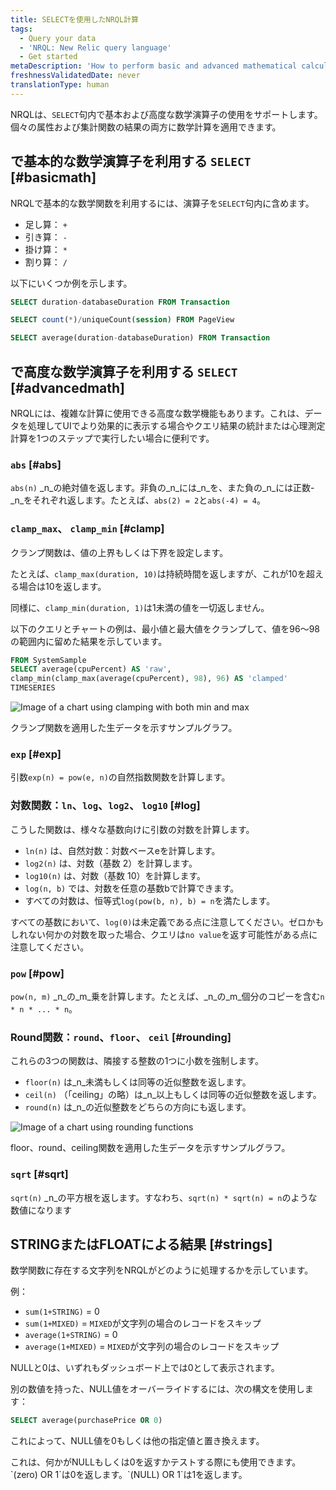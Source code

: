 ```yaml
---
title: SELECTを使用したNRQL計算
tags:
  - Query your data
  - 'NRQL: New Relic query language'
  - Get started
metaDescription: 'How to perform basic and advanced mathematical calculations in NRQL, the New Relic query language'
freshnessValidatedDate: never
translationType: human
---
```




NRQLは、`SELECT`句内で基本および高度な数学演算子の使用をサポートします。個々の属性および集計関数の結果の両方に数学計算を適用できます。

## で基本的な数学演算子を利用する `SELECT` [#basicmath]

NRQLで基本的な数学関数を利用するには、演算子を`SELECT`句内に含めます。

* 足し算： `+`
* 引き算： `-`
* 掛け算： `*`
* 割り算： `/`

以下にいくつか例を示します。

```sql
SELECT duration-databaseDuration FROM Transaction
```

```sql
SELECT count(*)/uniqueCount(session) FROM PageView
```

```sql
SELECT average(duration-databaseDuration) FROM Transaction
```

## で高度な数学演算子を利用する `SELECT` [#advancedmath]

NRQLには、複雑な計算に使用できる高度な数学機能もあります。これは、データを処理してUIでより効果的に表示する場合やクエリ結果の統計または心理測定計算を1つのステップで実行したい場合に便利です。

### `abs` [#abs]

`abs(n)` _n_の絶対値を返します。非負の_n_には_n_を、また負の_n_には正数-_n_をそれぞれ返します。たとえば、`abs(2) = 2`と`abs(-4) = 4`。

### `clamp_max`、 `clamp_min` [#clamp]

クランプ関数は、値の上界もしくは下界を設定します。

たとえば、`clamp_max(duration, 10)`は持続時間を返しますが、これが10を超える場合は10を返します。

同様に、`clamp_min(duration, 1)`は1未満の値を一切返しません。

以下のクエリとチャートの例は、最小値と最大値をクランプして、値を96～98の範囲内に留めた結果を示しています。

```sql
FROM SystemSample 
SELECT average(cpuPercent) AS 'raw',
clamp_min(clamp_max(average(cpuPercent), 98), 96) AS 'clamped'
TIMESERIES
```

<img
  title="Min-max-clamp-chart.png"
  alt="Image of a chart using clamping with both min and max"
  src={queriesnrqlNRQLMathClamp}
/>

<figcaption>
  クランプ関数を適用した生データを示すサンプルグラフ。
</figcaption>

### `exp` [#exp]

引数`exp(n) = pow(e, n)`の自然指数関数を計算します。

### 対数関数：`ln`、`log`、`log2`、 `log10` [#log]

こうした関数は、様々な基数向けに引数の対数を計算します。

* `ln(n)` は、自然対数：対数ベースeを計算します。
* `log2(n)` は、対数（基数 2）を計算します。
* `log10(n)` は、対数（基数 10）を計算します。
* `log(n, b)` では、対数を任意の基数bで計算できます。
* すべての対数は、恒等式`log(pow(b, n), b) = n`を満たします。

すべての基数において、`log(0)`は未定義である点に注意してください。ゼロかもしれない何かの対数を取った場合、クエリは`no value`を返す可能性がある点に注意してください。

### `pow` [#pow]

`pow(n, m)` _n_の_m_乗を計算します。たとえば、_n_の_m_個分のコピーを含む`n * n * ... * n`。

### Round関数：`round`、`floor`、 `ceil` [#rounding]

これらの3つの関数は、隣接する整数の1つに小数を強制します。

* `floor(n)` は_n_未満もしくは同等の近似整数を返します。
* `ceil(n)` （「ceiling」の略）は_n_以上もしくは同等の近似整数を返します。
* `round(n)` は_n_の近似整数をどちらの方向にも返します。

<img
  title="Rounding-functions-chart.png"
  alt="Image of a chart using rounding functions"
  src={queriesnrqlNRQLMathFloorCeiling}
/>

<figcaption>
  floor、round、ceiling関数を適用した生データを示すサンプルグラフ。
</figcaption>

### `sqrt` [#sqrt]

`sqrt(n)` _n_の平方根を返します。すなわち、`sqrt(n) * sqrt(n) = n`のような数値になります

## STRINGまたはFLOATによる結果 [#strings]

数学関数に存在する文字列をNRQLがどのように処理するかを示しています。

例：

* `sum(1+STRING)` = 0
* `sum(1+MIXED)` = `MIXED`が文字列の場合のレコードをスキップ
* `average(1+STRING)` = 0
* `average(1+MIXED)` = `MIXED`が文字列の場合のレコードをスキップ

NULLと0は、いずれもダッシュボード上では0として表示されます。

別の数値を持った、NULL値をオーバーライドするには、次の構文を使用します：

```sql
SELECT average(purchasePrice OR 0)
```

これによって、NULL値を0もしくは他の指定値と置き換えます。

<Callout variant="tip">
  これは、何かがNULLもしくは0を返すかテストする際にも使用できます。`(zero) OR 1`は0を返します。`(NULL) OR 1`は1を返します。
</Callout>